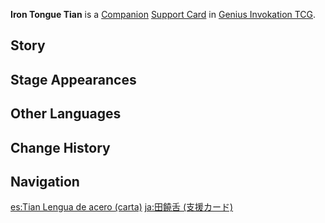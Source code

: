 {{About|the [[Genius Invokation TCG]] Support Card|the [[NPC]]|Iron Tongue Tian}}
{{Genius Invokation TCG Infobox
|title     = Iron Tongue Tian
|id        = 322011
|image     = Iron Tongue Tian Support Card.png
|type      = Support Card
|group     = Companion
|effect    = '''End Phase:''' One of your characters without maximum Energy gains 1 {{TCG Icon|Energy Cost|notext=1}} '''Energy'''. (Active Character prioritized)
|usage     = 2
|unaligned = 2
|source1   = Defeat [[Iron Tongue Tian]] in [[Genius Invokation TCG]]
|source2   = {{Sold By}}
|features  = Iron Tongue Tian
}}
'''Iron Tongue Tian''' is a [[Companion Card|Companion]] [[Support Card]] in [[Genius Invokation TCG]].

==Story==
{{Description|"Listen, I'll tell you how is it... Let me show you real storytelling tradition!"|title="Where We Last Left Off" Iron Tongue Tian}}

==Stage Appearances==
{{Genius Invokation TCG Stage Appearances}}

==Other Languages==
{{Other Languages|Transclude=Iron Tongue Tian
|pt      = Tian Língua de Ferro
}}

==Change History==
{{Change History|3.3}}

==Navigation==
{{Genius Invokation TCG Navbox|Support Card Obtainable}}

[[es:Tian Lengua de acero (carta)]]
[[ja:田饒舌 (支援カード)]]